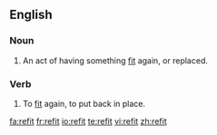 ==English==

===Noun===
{{en-noun}}

# An act of having something [[fit]] again, or replaced.

===Verb===
{{en-verb|refits|refitting|refit|refit}}

# To [[fit]] again, to put back in place.

[[fa:refit]]
[[fr:refit]]
[[io:refit]]
[[te:refit]]
[[vi:refit]]
[[zh:refit]]